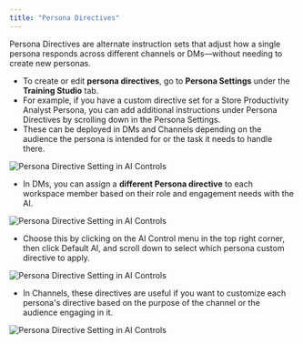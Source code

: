 ```yaml
---
title: "Persona Directives"
---
```


Persona Directives are alternate instruction sets that adjust how a single persona responds across different channels or DMs—without needing to create new personas.

- To create or edit **persona directives**, go to **Persona Settings** under the **Training Studio** tab.
- For example, if you have a custom directive set for a Store Productivity Analyst Persona, you can add additional instructions under Persona Directives by scrolling down in the Persona Settings.
- These can be deployed in DMs and Channels depending on the audience the persona is intended for or the task it needs to handle there.

![Persona Directive Setting in AI Controls](/images/pd1.png)

- In DMs, you can assign a **different Persona directive** to each workspace member based on their role and engagement needs with the AI.

![Persona Directive Setting in AI Controls](/images/pd2.png)

- Choose this by clicking on the AI Control menu in the top right corner, then click Default AI, and scroll down to select which persona custom directive to apply.

![Persona Directive Setting in AI Controls](/images/pd3.png)

- In Channels, these directives are useful if you want to customize each persona's directive based on the purpose of the channel or the audience engaging in it.

![Persona Directive Setting in AI Controls](/images/pd4.png)

